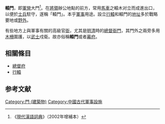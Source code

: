 '''轅門'''，即[[軍營|軍營]]大門<ref>《[[現代漢語詞典|現代漢語詞典]]》（2002年增補本）</ref>。在[[將領|將領]]辦公地點的前方，常用[[馬車|馬車]]之轅木对立而成進出口，以便於[[士兵|士兵]]駐守，遂稱「轅門」。本乎[[軍事|軍事]]用途。設立[[行轅|行轅]]和轅門的[[地址|地址]]多於戰略要地或[[野外|野外]]。

有些地方上與軍事有關的高級官[[衙|衙]]，尤其是[[明|明]][[清|清]]時的[[總督|總督]][[衙門|衙門]]，其門外之兩旁多用[[木柵|木柵]]圍護，以[[武士|武士]]戍衛。故亦俗稱'''轅門'''或者[[幕府|幕府]]。

== 相關條目 ==
* [[總督府|總督府]]
* [[行轅|行轅]]

== 参考文献 ==
<div class="references-small">
<references></references>
</div>

[[Category:門_(建築物)|Category:門 (建築物)]]
[[Category:中國古代軍事設施|Category:中國古代軍事設施]]